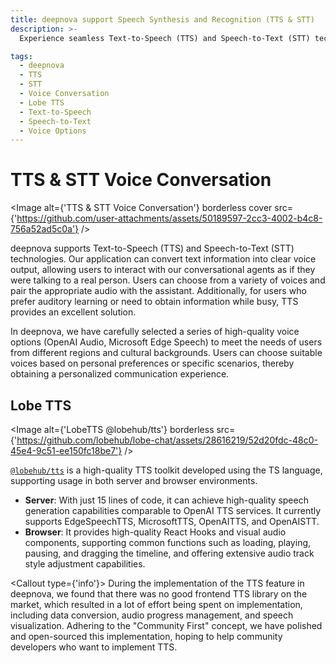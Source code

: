 ```yaml
---
title: deepnova support Speech Synthesis and Recognition (TTS & STT)
description: >-
  Experience seamless Text-to-Speech (TTS) and Speech-to-Text (STT) technologies in deepnova. Choose from a variety of high-quality voices for personalized communication. Learn more about Lobe TTS toolkit @lobehub/tts.

tags:
  - deepnova
  - TTS
  - STT
  - Voice Conversation
  - Lobe TTS
  - Text-to-Speech
  - Speech-to-Text
  - Voice Options
---
```


# TTS & STT Voice Conversation

<Image alt={'TTS & STT Voice Conversation'} borderless cover src={'https://github.com/user-attachments/assets/50189597-2cc3-4002-b4c8-756a52ad5c0a'} />

deepnova supports Text-to-Speech (TTS) and Speech-to-Text (STT) technologies. Our application can convert text information into clear voice output, allowing users to interact with our conversational agents as if they were talking to a real person. Users can choose from a variety of voices and pair the appropriate audio with the assistant. Additionally, for users who prefer auditory learning or need to obtain information while busy, TTS provides an excellent solution.

In deepnova, we have carefully selected a series of high-quality voice options (OpenAI Audio, Microsoft Edge Speech) to meet the needs of users from different regions and cultural backgrounds. Users can choose suitable voices based on personal preferences or specific scenarios, thereby obtaining a personalized communication experience.

## Lobe TTS

<Image alt={'LobeTTS @lobehub/tts'} borderless src={'https://github.com/lobehub/lobe-chat/assets/28616219/52d20fdc-48c0-45e4-9c51-ee150fc18be7'} />

[`@lobehub/tts`](https://tts.lobehub.com) is a high-quality TTS toolkit developed using the TS language, supporting usage in both server and browser environments.

- **Server**: With just 15 lines of code, it can achieve high-quality speech generation capabilities comparable to OpenAI TTS services. It currently supports EdgeSpeechTTS, MicrosoftTTS, OpenAITTS, and OpenAISTT.
- **Browser**: It provides high-quality React Hooks and visual audio components, supporting common functions such as loading, playing, pausing, and dragging the timeline, and offering extensive audio track style adjustment capabilities.

<Callout type={'info'}>
  During the implementation of the TTS feature in deepnova, we found that there was no good frontend
  TTS library on the market, which resulted in a lot of effort being spent on implementation,
  including data conversion, audio progress management, and speech visualization. Adhering to the
  "Community First" concept, we have polished and open-sourced this implementation, hoping to help
  community developers who want to implement TTS.
</Callout>
